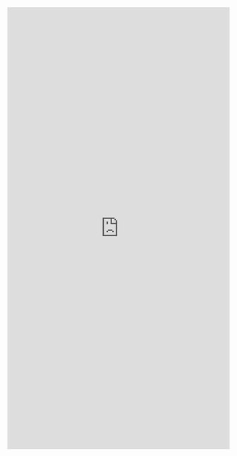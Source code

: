 <!---Lab2 Rainfall Simulator-->

<iframe id="learnR" src="http://bser2.bse.vt.edu:3838/rainfall-simulator/" style="border: 0px solid black; width: 100%; min-height: 1000px"></iframe>
